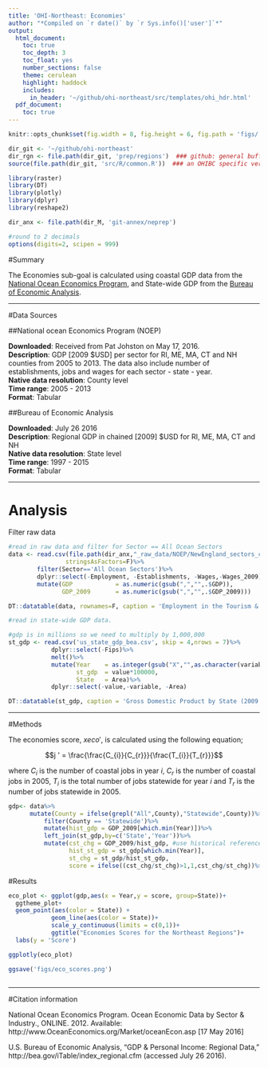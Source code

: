 ```yaml
---
title: 'OHI-Northeast: Economies'
author: "*Compiled on `r date()` by `r Sys.info()['user']`*"
output: 
  html_document:
    toc: true
    toc_depth: 3
    toc_float: yes
    number_sections: false
    theme: cerulean
    highlight: haddock
    includes: 
      in_header: '~/github/ohi-northeast/src/templates/ohi_hdr.html'
  pdf_document:
    toc: true
---
```



``` r
knitr::opts_chunk$set(fig.width = 8, fig.height = 6, fig.path = 'figs/', message = FALSE, warning = FALSE, echo=F)

dir_git <- '~/github/ohi-northeast'
dir_rgn <- file.path(dir_git, 'prep/regions')  ### github: general buffer region shapefiles
source(file.path(dir_git, 'src/R/common.R'))  ### an OHIBC specific version of common.R

library(raster)
library(DT)
library(plotly)
library(dplyr)
library(reshape2)

dir_anx <- file.path(dir_M, 'git-annex/neprep')

#round to 2 decimals
options(digits=2, scipen = 999)
```

#Summary

The Economies sub-goal is calculated using coastal GDP data from the [National Ocean Economics Program](http://www.oceaneconomics.org/), and State-wide GDP from the [Bureau of Economic Analysis](http://www.bea.gov/).

***

#Data Sources

##National ocean Economics Program (NOEP)

**Downloaded**: Received from Pat Johston on May 17, 2016.  
**Description**:  GDP [2009 $USD] per sector for RI, ME, MA, CT and NH counties from 2005 to 2013. The data also include number of establishments, jobs and wages for each sector - state - year.  
**Native data resolution**: County level   
**Time range**: 2005 - 2013  
**Format**:  Tabular  

##Bureau of Economic Analysis

**Downloaded**: July 26 2016  
**Description**: Regional GDP in chained [2009] $USD for RI, ME, MA, CT and NH  
**Native data resolution**: State level  
**Time range**: 1997 - 2015  
**Format**: Tabular  

***

# Analysis

Filter raw data

```r

#read in raw data and filter for Sector == All Ocean Sectors
data <- read.csv(file.path(dir_anx,"_raw_data/NOEP/NewEngland_sectors_counties-2.csv"),
                stringsAsFactors=F)%>%
        filter(Sector=='All Ocean Sectors')%>%
        dplyr::select(-Employment, -Establishments, -Wages,-Wages_2009)%>%
        mutate(GDP            = as.numeric(gsub(",","",.$GDP)),
               GDP_2009       = as.numeric(gsub(",","",.$GDP_2009)))

DT::datatable(data, rownames=F, caption = 'Employment in the Tourism & Recreation sector of Coastal Jobs in New England provided by NOEP')

```

```r
#read in state-wide GDP data. 

#gdp is in millions so we need to multiply by 1,000,000
st_gdp <- read.csv('us_state_gdp_bea.csv', skip = 4,nrows = 7)%>%
            dplyr::select(-Fips)%>%
            melt()%>%
            mutate(Year    = as.integer(gsub("X","",as.character(variable))),
                   st_gdp  = value*100000,
                   State   = Area)%>%
            dplyr::select(-value,-variable, -Area)

DT::datatable(st_gdp, caption = 'Gross Domestic Product by State (2009 Dollars), provided by the Bureau of Economic Analysis',rownames=FALSE)


```



***

#Methods

The economies score, $xeco '$, is calculated using the following equation; 

$$j ' = \frac{\frac{C_{i}}{C_{r}}}{\frac{T_{i}}{T_{r}}}$$

where $C_{i}$ is the number of coastal jobs in year *i*, $C_{r}$ is the number of coastal jobs in 2005, ${T_{i}}$ is the total number of jobs statewide for year *i* and ${T_{r}}$ is the number of jobs statewide in 2005.


```r

gdp<- data%>%
      mutate(County = ifelse(grepl("All",County),"Statewide",County))%>%
          filter(County == 'Statewide')%>%
          mutate(hist_gdp = GDP_2009[which.min(Year)])%>%
          left_join(st_gdp,by=c('State','Year'))%>%
          mutate(cst_chg = GDP_2009/hist_gdp, #use historical reference point from 2005
                 hist_st_gdp = st_gdp[which.min(Year)],
                 st_chg = st_gdp/hist_st_gdp,
                 score = ifelse((cst_chg/st_chg)>1,1,cst_chg/st_chg))%>%as.data.frame()

```

#Results


```r

eco_plot <- ggplot(gdp,aes(x = Year,y = score, group=State))+
  ggtheme_plot+
  geom_point(aes(color = State)) +
            geom_line(aes(color = State))+
            scale_y_continuous(limits = c(0,1))+
            ggtitle("Economies Scores for the Northeast Regions")+
  labs(y = 'Score')

ggplotly(eco_plot)

ggsave('figs/eco_scores.png')                        
            
```




***

#Citation information  

National Ocean Economics Program. Ocean Economic Data by Sector & Industry., ONLINE. 2012.
Available: http://www.OceanEconomics.org/Market/oceanEcon.asp [17 May 2016]


U.S. Bureau of Economic Analysis, “GDP & Personal Income: Regional Data,” http://bea.gov/iTable/index_regional.cfm (accessed July 26 2016). 
